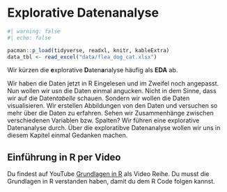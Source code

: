 # Explorative Datenanalyse

```r
#| warning: false
#| echo: false

pacman::p_load(tidyverse, readxl, knitr, kableExtra)
data_tbl <- read_excel("data/flea_dog_cat.xlsx")

```

[Wir kürzen die **e**xplorative **D**aten**a**nalyse häufig als **EDA** ab.]{.aside}

Wir haben die Daten jetzt in R Eingelesen und im Zweifel noch angepasst. Nun wollen wir usn die Daten einmal angucken. Nicht in dem Sinne, dass wir auf die Daten*tabelle* schauen. Sondern wir wollen die Daten visualisieren. Wir erstellen Abbildungen von den Daten und versuchen so mehr über die Daten zu erfahren. Sehen wir Zusammenhänge zwischen verschiedenen Variablen bzw. Spalten? Wir führen eine explorative Datenanalyse durch. Über die exploratibve Datenanalyse wollen wir uns in diesem Kapitel einmal Gedanken machen.

::: callout-tip
## Einführung in R per Video

Du findest auf YouTube [Grundlagen in R](https://www.youtube.com/playlist?list=PLe51bCp9JvEFUnFqaJG5aRmON9i1ZbOYC) als Video Reihe. Du musst die Grundlagen in R verstanden haben, damit du dem R Code folgen kannst.
:::
